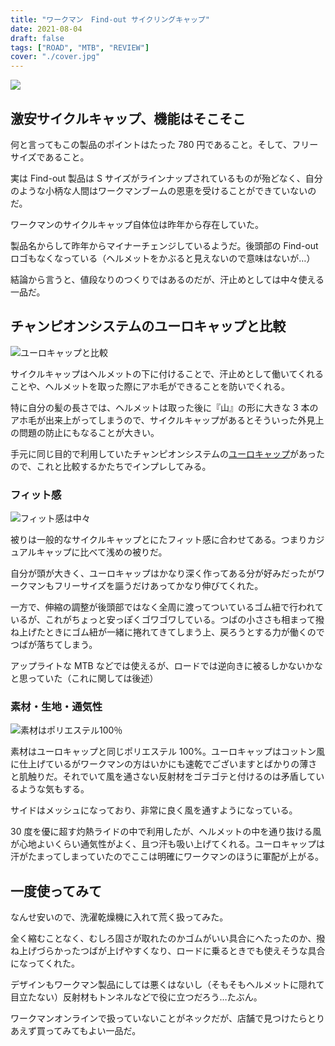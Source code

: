 ```yaml
---
title: "ワークマン　Find-out サイクリングキャップ"
date: 2021-08-04
draft: false
tags: ["ROAD", "MTB", "REVIEW"]
cover: "./cover.jpg"
---
```


![ ](./cover.jpg)

## 激安サイクルキャップ、機能はそこそこ

何と言ってもこの製品のポイントはたった 780 円であること。そして、フリーサイズであること。

実は Find-out 製品は S サイズがラインナップされているものが殆どなく、自分のような小柄な人間はワークマンブームの恩恵を受けることができていないのだ。

ワークマンのサイクルキャップ自体位は昨年から存在していた。

製品名からして昨年からマイナーチェンジしているようだ。後頭部の Find-out ロゴもなくなっている（ヘルメットをかぶると見えないので意味はないが…）

<LinkBox url="https://skmzlog.com/workman-find-out-cap/" />

結論から言うと、値段なりのつくりではあるのだが、汗止めとしては中々使える一品だ。

## チャンピオンシステムのユーロキャップと比較

![ユーロキャップと比較](./euro_compete.jpg)

サイクルキャップはヘルメットの下に付けることで、汗止めとして働いてくれることや、ヘルメットを取った際にアホ毛ができることを防いでくれる。

特に自分の髪の長さでは、ヘルメットは取った後に『山』の形に大きな 3 本のアホ毛が出来上がってしまうので、サイクルキャップがあるとそういった外見上の問題の防止にもなることが大きい。

手元に同じ目的で利用していたチャンピオンシステムの[ユーロキャップ](https://champ-sys.jp/products/euro-cap)があったので、これと比較するかたちでインプレしてみる。

### フィット感

![フィット感は中々](./fit.jpg)

被りは一般的なサイクルキャップとにたフィット感に合わせてある。つまりカジュアルキャップに比べて浅めの被りだ。

自分が頭が大きく、ユーロキャップはかなり深く作ってある分が好みだったがワークマンもフリーサイズを謳うだけあってかなり伸びてくれた。

一方で、伸縮の調整が後頭部ではなく全周に渡ってついているゴム紐で行われているが、これがちょっと安っぽくゴワゴワしている。つばの小ささも相まって撥ね上げたときにゴム紐が一緒に捲れてきてしまう上、戻ろうとする力が働くのでつばが落ちてしまう。

アップライトな MTB などでは使えるが、ロードでは逆向きに被るしかないかなと思っていた（これに関しては後述）

### 素材・生地・通気性

![素材はポリエステル100％](./material.jpg)

素材はユーロキャップと同じポリエステル 100%。ユーロキャップはコットン風に仕上げているがワークマンの方はいかにも速乾でございますとばかりの薄さと肌触りだ。それでいて風を通さない反射材をゴテゴテと付けるのは矛盾しているような気もする。

サイドはメッシュになっており、非常に良く風を通すようになっている。

30 度を優に超す灼熱ライドの中で利用したが、ヘルメットの中を通り抜ける風が心地よいくらい通気性がよく、且つ汗も吸い上げてくれる。ユーロキャップは汗がたまってしまっていたのでここは明確にワークマンのほうに軍配が上がる。

## 一度使ってみて

なんせ安いので、洗濯乾燥機に入れて荒く扱ってみた。

全く縮むことなく、むしろ固さが取れたのかゴムがいい具合にへたったのか、撥ね上げづらかったつばが上げやすくなり、ロードに乗るときでも使えそうな具合になってくれた。

デザインもワークマン製品にしては悪くはないし（そもそもヘルメットに隠れて目立たない）反射材もトンネルなどで役に立つだろう…たぶん。

ワークマンオンラインで扱っていないことがネックだが、店舗で見つけたらとりあえず買ってみてもよい一品だ。
